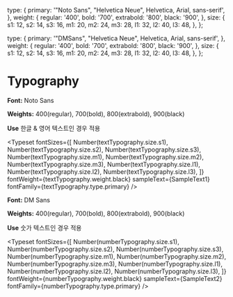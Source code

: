 
<Meta title="Style/Typography" />

  type: {
    primary: '"Noto Sans", "Helvetica Neue", Helvetica, Arial, sans-serif',
  },
  weight: {
    regular: '400',
    bold: '700',
    extrabold: '800',
    black: '900',
  },
  size: {
    s1: 12,
    s2: 14,
    s3: 16,
    m1: 20,
    m2: 24,
    m3: 28,
    l1: 32,
    l2: 40,
    l3: 48,
  },
};

  type: {
    primary: '"DMSans", "Helvetica Neue", Helvetica, Arial, sans-serif',
  },
  weight: {
    regular: '400',
    bold: '700',
    extrabold: '800',
    black: '900',
  },
  size: {
    s1: 12,
    s2: 14,
    s3: 16,
    m1: 20,
    m2: 24,
    m3: 28,
    l1: 32,
    l2: 40,
    l3: 48,
  },
};


# Typography

**Font:** Noto Sans

**Weights:** 400(regular), 700(bold), 800(extrabold), 900(black)

**Use** 한글 & 영어 텍스트인 경우 적용

<Typeset
  fontSizes={[
    Number(textTypography.size.s1),
    Number(textTypography.size.s2),
    Number(textTypography.size.s3),
    Number(textTypography.size.m1),
    Number(textTypography.size.m2),
    Number(textTypography.size.m3),
    Number(textTypography.size.l1),
    Number(textTypography.size.l2),
    Number(textTypography.size.l3),
  ]}
  fontWeight={textTypography.weight.black}
  sampleText={SampleText1}
  fontFamily={textTypography.type.primary}
/>


**Font:** DM Sans

**Weights:** 400(regular), 700(bold), 800(extrabold), 900(black)

**Use** 숫가 텍스트인 경우 적용

<Typeset
  fontSizes={[
    Number(numberTypography.size.s1),
    Number(numberTypography.size.s2),
    Number(numberTypography.size.s3),
    Number(numberTypography.size.m1),
    Number(numberTypography.size.m2),
    Number(numberTypography.size.m3),
    Number(numberTypography.size.l1),
    Number(numberTypography.size.l2),
    Number(numberTypography.size.l3),
  ]}
  fontWeight={numberTypography.weight.black}
  sampleText={SampleText2}
  fontFamily={numberTypography.type.primary}
/>